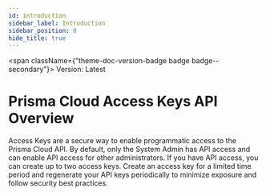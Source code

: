 ```yaml
---
id: introduction
sidebar_label: Introduction
sidebar_position: 0
hide_title: true
---
```


<span className={"theme-doc-version-badge badge badge--secondary"}>
  Version: Latest
</span>

# Prisma Cloud Access Keys API Overview

Access Keys are a secure way to enable programmatic access to the Prisma Cloud API. By default, only
the System Admin has API access and can enable API access for other administrators. If you have API access,
you can create up to two access keys. Create an access key for a limited time period and regenerate your API
keys periodically to minimize exposure and follow security best practices.

